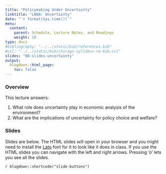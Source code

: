 ```yaml
---
title: "Policymaking Under Uncertainty"
linktitle: "LN08: Uncertainty"
date: "`r format(Sys.time())`"
menu:
  content:
    parent: Schedule, Lecture Notes, and Readings
    weight: 10
type: docs
#bibliography: "../../static/bib/references.bib"
#csl: "../../static/bib/chicago-syllabus-no-bib.csl"
slides: "08-slides-uncertainty"
output:
  blogdown::html_page:
    toc: false
---
```


### Overview

This lecture answers:

1. What role does uncertainty play in economic analysis of the environment?
2. What are the implications of uncertainty for policy choice and welfare?

### Slides

Slides are below. 
The HTML slides will open in your browser and you might need to install the [Lato](https://fonts.google.com/specimen/Lato) font for it to look like it does in class.
If you use the HTML slides you can navigate with the left and right arrows.
Pressing 'o' lets you see all the slides.

`r blogdown::shortcode("slide-buttons")`

